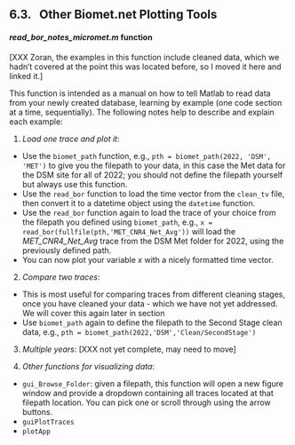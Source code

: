 ## 6.3. &nbsp; Other Biomet.net Plotting Tools

#### *read_bor_notes_micromet.m* function

[XXX Zoran, the examples in this function include cleaned data, which we hadn't covered at the point this was located before, so I moved it here and linked it.]

This function is intended as a manual on how to tell Matlab to read data from your newly created database, learning by example (one code section at a time, sequentially). The following notes help to describe and explain each example:

1. *Load one trace and plot it*: 
* Use the `biomet_path` function, e.g., `pth = biomet_path(2022, 'DSM', 'MET')` to give you the filepath to your data, in this case the Met data for the DSM site for all of 2022; you should not define the filepath yourself but always use this function. 
* Use the `read_bor` function to load the time vector from the `clean_tv` file, then convert it to a datetime object using the `datetime` function.
* Use the `read_bor` function again to load the trace of your choice from the filepath you defined using `biomet_path`, e.g., `x = read_bor(fullfile(pth,'MET_CNR4_Net_Avg'))` will load the *MET_CNR4_Net_Avg* trace from the DSM Met folder for 2022, using the previously defined path.
* You can now plot your variable *x* with a nicely formatted time vector. 

2. *Compare two traces*:
* This is most useful for comparing traces from different cleaning stages, once you have cleaned your data - which we have not yet addressed. We will cover this again later in section 
* Use `biomet_path` again to define the filepath to the Second Stage clean data, e.g., `pth = biomet_path(2022,'DSM','Clean/SecondStage')` 

3. *Multiple years*: [XXX not yet complete, may need to move]

4. *Other functions for visualizing data*:
* `gui_Browse_Folder`: given a filepath, this function will open a new figure window and provide a dropdown containing all traces located at that filepath location. You can pick one or scroll through using the arrow buttons.
* `guiPlotTraces`
* `plotApp`
